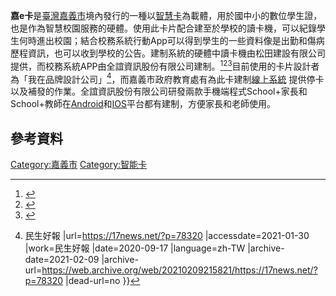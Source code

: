 {{Refimprove|time=2021-01-05T11:32:55+00:00}}
'''嘉e卡'''是[[臺灣|臺灣]][[嘉義市|嘉義市]]境內發行的一種以[[智慧卡|智慧卡]]為載體，用於國中小的數位學生證，也是作為智慧校園服務的硬體。使用此卡片配合建至於學校的讀卡機，可以紀錄學生何時進出校園；結合校務系統行動App可以得到學生的一些資料像是出勤和傷病歷程資訊，也可以收到學校的公告。建制系統的硬體中讀卡機由松田建設有限公司提供，而校務系統APP由全誼資訊股份有限公司建制。<ref>{{Cite web |url=https://www.chiayi.gov.tw/News_Content.aspx?n=454&s=560023 |title=嘉義市智慧校園嘉e卡全市國中小啟用 親師關係更友善 |access-date=2021-01-05 |archive-date=2021-01-07 |archive-url=https://web.archive.org/web/20210107082935/https://www.chiayi.gov.tw/News_Content.aspx?n=454&s=560023 |dead-url=no }}</ref><ref>{{cite news |title=嘉義市智慧校園嘉e卡 學生平安顧牢牢 |url=https://newtalk.tw/news/view/2020-09-17/466851 |accessdate=2021-01-30 |work=新頭殼 Newtalk |date=2020-09-17 |language=zh-TW |archive-date=2021-02-04 |archive-url=https://web.archive.org/web/20210204214203/https://newtalk.tw/news/view/2020-09-17/466851 |dead-url=no }}</ref><ref>{{cite news |title=嘉市智慧校園數位學生卡 嘉e卡全市啟用典禮 - 大紀元 |url=https://www.epochtimes.com/b5/20/9/17/n12410727.htm |accessdate=2021-01-30 |work=大紀元 |date=2020-09-17 |language=zh-Hant |archive-date=2021-02-09 |archive-url=https://web.archive.org/web/20210209210711/https://www.epochtimes.com/b5/20/9/17/n12410727.htm |dead-url=no }}</ref>目前使用的卡片設計者為「我在品牌設計公司」<ref>{{cite news |title=嘉義市智慧校園嘉e卡全市國中小啟用 親師關係更友善 {{!}} 民生好報 |url=https://17news.net/?p=78320 |accessdate=2021-01-30 |work=民生好報 |date=2020-09-17 |language=zh-TW |archive-date=2021-02-09 |archive-url=https://web.archive.org/web/20210209215821/https://17news.net/?p=78320 |dead-url=no }}</ref>，而嘉義市政府教育處有為此卡建制[https://one.cy.edu.tw/web-card_fill/ 線上系統] {{Wayback|url=https://one.cy.edu.tw/web-card_fill/ |date=20210610114250 }}提供停卡以及補發的作業。全誼資訊股份有限公司研發兩款手機端程式School+家長和School+教師在[[Android|Android]]和[[IOS|IOS]]平台都有建制，方便家長和老師使用。

== 參考資料 ==
{{reflist}}

[[Category:嘉義市|Category:嘉義市]]
[[Category:智能卡|Category:智能卡]]